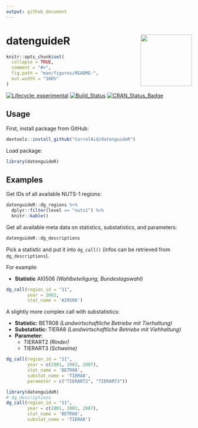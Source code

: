 ```yaml
---
output: github_document
---
```


<!-- README.md is generated from README.Rmd. Please edit that file -->

# datenguideR <img src='man/figures/logo.png' align="right" height="139" />


```r
knitr::opts_chunk$set(
  collapse = TRUE,
  comment = "#>",
  fig.path = "man/figures/README-",
  out.width = "100%"
)


```


<!-- badges: start -->
[![Lifecycle:
experimental](https://img.shields.io/badge/lifecycle-maturing-blue.svg)](https://www.tidyverse.org/lifecycle/#maturing)
[![Build_Status](https://travis-ci.org/CorrelAid/datenguideR.svg?branch=master)](https://travis-ci.org/CorrelAid/datenguideR)
[![CRAN_Status_Badge](http://www.r-pkg.org/badges/version/datenguideR)](https://cran.r-project.org/package=datenguideR)
<!-- badges: end -->


## Usage

First, install package from GitHub:

```r
devtools::install_github("CorrelAid/datenguideR")
```

Load package:

```r
library(datenguideR)
```

## Examples

Get IDs of all available NUTS-1 regions:


```r
datenguideR::dg_regions %>%
  dplyr::filter(level == "nuts1") %>%
  knitr::kable()
```

Get all available meta data on statistics, substatistics, and parameters:

```r
datenguideR::dg_descriptions
```

Pick a statistic and put it into `dg_call()` (infos can be retrieved from `dg_descriptions`).


For example:

 - **Statistic** AI0506 *(Wahlbeteiligung, Bundestagswahl)*

```r
dg_call(region_id = "11",
        year = 2002,
        stat_name = 'AI0506')
```

A slightly more complex call with substatistics:

  - **Statistic:** BETR08 *(Landwirtschaftliche Betriebe mit Tierhaltung)*
  - **Substatistic:** TIERA8 *(Landwirtschaftliche Betriebe mit Viehhaltung)*
  - **Parameter:** 
    - TIERART2 *(Rinder)*
    - TIERART3 *(Schweine)*
    
    
```r


dg_call(region_id = "11", 
        year = c(2001, 2003, 2007), 
        stat_name = 'BETR08', 
        substat_name = 'TIERA8', 
        parameter = c("TIERART2", "TIERART3")) 

library(datenguideR)
# dg_descriptions
dg_call(region_id = "11", 
        year = c(2001, 2003, 2007), 
        stat_name = 'BETR08', 
        substat_name = 'TIERA8') 
```





